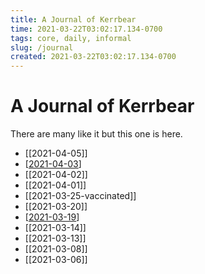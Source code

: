 ```yaml
---
title: A Journal of Kerrbear
time: 2021-03-22T03:02:17.134-0700
tags: core, daily, informal
slug: /journal
created: 2021-03-22T03:02:17.134-0700
---
```


# A Journal of Kerrbear

There are many like it but this one is here.

- [[2021-04-05]]
- [[2021-04-03]]
- [[2021-04-02]]
- [[2021-04-01]]
- [[2021-03-25-vaccinated]]
- [[2021-03-20]]
- [[2021-03-19]]
- [[2021-03-14]]
- [[2021-03-13]]
- [[2021-03-08]]
- [[2021-03-06]]

[//begin]: # "Autogenerated link references for markdown compatibility"
[2021-04-03]: ../forget/journal/2021-04-03 "Journal of Kerrbear 2021-04-03"
[2021-03-19]: ../forget/journal/2021-03-19 "Kerrbear Journal 2021-03-19"
[//end]: # "Autogenerated link references"
